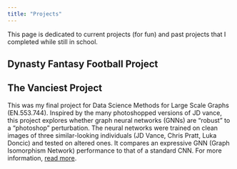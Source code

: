 ```yaml
---
title: "Projects"
---
```


This page is dedicated to current projects (for fun) and past projects that I completed while still in school.

## Dynasty Fantasy Football Project


## The Vanciest Project
This was my final project for Data Science Methods for Large Scale Graphs (EN.553.744). Inspired by the many photoshopped versions of JD vance, this project explores whether graph neural networks (GNNs) are "robust" to a "photoshop" perturbation. The neural networks were trained on clean images of three similar-looking individuals (JD Vance, Chris Pratt, Luka Doncic) and tested on altered ones. It compares an expressive GNN (Graph Isomorphism Network) performance to that of a standard CNN. For more information, 
[read more](projects/vance.qmd).


